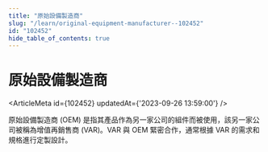 ```yaml
---
title: "原始設備製造商"
slug: "/learn/original-equipment-manufacturer--102452"
id: "102452"
hide_table_of_contents: true
---
```



# 原始設備製造商

<ArticleMeta id={102452} updatedAt={'2023-09-26 13:59:00'} />
<div className='border-solid border-b border-t-0 my-4 border-[var(--ifm-color-gray-300)]' />

原始設備製造商 (OEM) 是指其產品作為另一家公司的組件而被使用，該另一家公司被稱為增值再銷售商 (VAR)。VAR 與 OEM 緊密合作，通常根據 VAR 的需求和規格進行定製設計。
